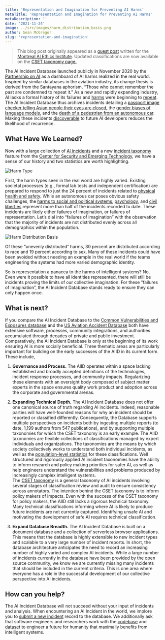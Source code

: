```yaml
---
title: 'Representation and Imagination for Preventing AI Harms'
metaTitle: 'Representation and Imagination for Preventing AI Harms'
metaDescription: ''
date: '2021-11-24'
image: ../src/images/harm_distribution_basis.png
author: Sean McGregor
slug: 'representation-and-imagination'
---
```


> This blog post originally appeared as a [guest post](https://montrealethics.ai/representation-and-imagination-for-preventing-ai-harms/) written for the [Montreal AI Ethics Institute](https://montrealethics.ai/). Updated classifications are now available on the [CSET taxonomy page.](https://incidentdatabase.ai/taxonomy/cset)

The AI Incident Database launched publicly in November 2020 by the [Partnership on AI](http://partnershiponai.org/) as a dashboard of AI harms realized in the real world. Inspired by similar databases in the aviation industry, its change thesis is derived from the Santayana aphorism, “Those who cannot remember the past are condemned to repeat it.” As a new and rapidly expanding industry, AI lacks a formal history of its failures and [harms](https://incidentdatabase.ai/cite/16) were beginning to [repeat](https://incidentdatabase.ai/cite/113). The AI Incident Database thus archives incidents detailing a [passport image checker telling Asian people their eyes are closed](https://incidentdatabase.ai/cite/48), the [gender biases of language models](https://incidentdatabase.ai/cite/59), and the [death of a pedestrian from an autonomous car](https://incidentdatabase.ai/cite/4). Making these incidents [discoverable](https://incidentdatabase.ai/apps/discover) to future AI developers reduces the likelihood of recurrence.


## What Have We Learned?

Now with a large collection of [AI incidents](https://incidentdatabase.ai/summaries/incidents) and a new [incident taxonomy](https://incidentdatabase.ai/taxonomy/cset) feature from the [Center for Security and Emerging Technology](https://cset.georgetown.edu/), we have a sense of our history and two statistics are worth highlighting.

![Harm Type](../src/images/harm_type.png)

First, the harm types seen in the real world are highly varied. Existing societal processes (e.g., formal lab tests and independent certification) are prepared to respond to just the 24 percent of incidents related to [physical health and safety](https://incidentdatabase.ai/apps/discover?classifications=CSET%3AHarm%20Type%3AHarm%20to%20physical%20health%2Fsafety). While an autonomous car poses obvious safety challenges, the [harms to social and political systems](https://incidentdatabase.ai/apps/discover?classifications=CSET%3AHarm%20Type%3AHarm%20to%20social%20or%20political%20systems), [psychology](https://incidentdatabase.ai/apps/discover?classifications=CSET%3AHarm%20Type%3APsychological%20harm), and [civil liberties](https://incidentdatabase.ai/apps/discover?classifications=CSET%3AHarm%20Type%3AHarm%20to%20civil%20liberties) represent more than half of the incidents recorded to date. These incidents are likely either failures of imagination, or failures of representation. Let’s dial into “failures of imagination” with the observation that the majority of incidents are not distributed evenly across all demographics within the population.

![Harm Distribution Basis](../src/images/harm_distribution_basis.png)

Of these “unevenly distributed” harms, 30 percent are distributed according to race and 19 percent according to sex. Many of these incidents could have been avoided without needing an example in the real world if the teams engineering the systems had more varied demographic identity.

So is representation a panacea to the harms of intelligent systems? No. Even were it possible to have all identities represented, there will still be incidents proving the limits of our collective imagination. For these “failures of imagination”, the AI Incident Database stands ready to ensure they can only happen once.

## What is next?

If you compare the AI Incident Database to the [Common Vulnerabilities and Exposures database](https://cve.mitre.org/) and the [US Aviation Accident Database](https://www.ntsb.gov/_layouts/ntsb.aviation/index.aspx) both have extensive software, processes, community integrations, and authorities accumulated through decades of private and public investment. Comparatively, the AI Incident Database is only at the beginning of its work ensuring AI is more socially beneficial. Three thematic areas are particularly important for building on the early successes of the AIID in its current form. These include,

1. **Governance and Process.** The AIID operates within a space lacking established and broadly accepted definitions of the technologies, incident response processes, and community impacts. Regularizing these elements with an oversight body composed of subject matter experts in the space ensures quality work product and adoption across the corporate and governmental arenas.

2. **Expanding Technical Depth.** The AI Incident Database does not offer one canonical source of truth regarding AI incidents. Indeed, reasonable parties will have well-founded reasons for why an incident should be reported or classified differently. Consequently, the Database supports multiple perspectives on incidents both by ingesting multiple reports (to date, 1,199 authors from 547 publications), and by supporting multiple taxonomies for which the CSET taxonomy is an early example. The AIID taxonomies are flexible collections of classifications managed by expert individuals and organizations. The taxonomies are the means by which society collectively works to understand both individual incidents, as well as the [population-level statistics](https://incidentdatabase.ai/taxonomy/cset) for these classifications. Well structured and rigorously applied AI incident taxonomies have the ability to inform research and policy making priorities for safer AI, as well as help engineers understand the vulnerabilities and problems produced by increasingly complex intelligent systems.    
The [CSET taxonomy](https://incidentdatabase.ai/taxonomy/cset) is a general taxonomy of AI incidents involving several stages of classification review and audit to ensure consistency across annotators. The intention behind the CSET taxonomy is to inform policy makers of impacts. Even with the success of the CSET taxonomy for policy makers, the AIID still lacks a rigorous technical taxonomy. Many technical classifications informing where AI is likely to produce future incidents are not currently captured. Identifying unsafe AI and motivating the development of safe AI requires technical classification.

3. **Expand Database Breadth.** The AI Incident Database is built on a document database and a collection of serverless browser applications. This means that the database is highly extensible to new incident types and scalable to a very large number of incident reports. In short, the database architecture anticipates the need to record an increasing number of highly varied and complex AI incidents. While a large number of incidents currently in the database have been provided by the open source community, we know we are currently missing many incidents that should be included in the current criteria. This is one area where everyone has a role in the successful development of our collective perspective into AI incidents.

## How can you help?

The AI Incident Database will not succeed without your input of incidents and analysis. When encountering an AI Incident in the world, we implore you to [submit a new incident](https://incidentdatabase.ai/apps/quickadd) record to the database. We additionally ask that software engineers and researchers work with the [codebase](https://github.com/PartnershipOnAI/aiid) and [dataset](https://incidentdatabase.ai/research/snapshots) to engineer a future for humanity that maximally benefits from intelligent systems.

